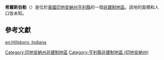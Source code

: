 {{noteTA
|G1=USState
|G2=地名
|G3=Unit
}}
{{Infobox settlement
|official_name            = 希爾斯伯勒
|native_name = Hillsboro
|settlement_type          = [[非建制地區|非建制地區]]
|image_skyline            = 
|imagesize                = 
|pushpin_map              = USA Indiana
|pushpin_label            = 希爾斯伯勒
|pushpin_label_position   = top
|pushpin_map_caption      = 希爾斯伯勒在印地安納州的位置
|subdivision_type         = [[世界政區索引|國家]]
|subdivision_type1        = [[美国州份|州份]]
|subdivision_type2        = [[印地安納州行政区划|縣]]
|subdivision_name         = [[美国|美国]]
|subdivision_name1        = [[印地安納州|印地安納州]]
|subdivision_name2        = [[亨利縣_(印地安納州)|亨利縣]]
|elevation_ft             = 1086
|elevation_m              = 331
|area_total_km2           = 
|area_total_sq_mi         = 
|area_land_km2            = 
|area_land_sq_mi          = 
|area_water_km2           = 
|area_water_sq_mi         = 
|population_as_of         = 2010
|population_footnotes     = 
|population_total         = 
|population_metro         = 
|population_density_km2   = auto
|population_density_sq_mi = auto
|timezone                 = [[北美东部时区|北美东部时区]]
|utc_offset               = -5
|coordinates              = {{coord|39|58|05|N|85|19|54|W|display=inline,title}}
| coor_pinpoint           = 
| coordinates_footnotes   = 
|timezone_DST             = EDT
|utc_offset_DST           = -4
|postal_code_type         = [[美國郵區編號|郵區編號]]
|postal_code              = 47362
|area_code                = {{link-en|电话区号765|Area code 765|765}}
|blank_name = [[地名信息系统|GNIS ID]]
|blank_info = 436215<ref name="GNIS">{{cite gnis|436215|Hillsboro}}</ref>
}}
'''希爾斯伯勒'''（{{lang-en|Hillsboro}}）是位於[[美國|美國]][[印地安納州|印地安納州]][[亨利縣_(印地安納州)|亨利縣]]的一個[[非建制地區|非建制地區]]。該地的面積和人口皆未知。

== 參考文獻 ==
{{reflist}}

{{亨利縣 (印地安納州)}}

{{DEFAULTSORT:Hillsboro}}
[[Category:印地安納州非建制地區|Category:印地安納州非建制地區]]
[[Category:亨利縣非建制地區_(印地安納州)|Category:亨利縣非建制地區 (印地安納州)]]

{{Indiana-geo-stub}}

[[en:Hillsboro,_Indiana|en:Hillsboro, Indiana]]